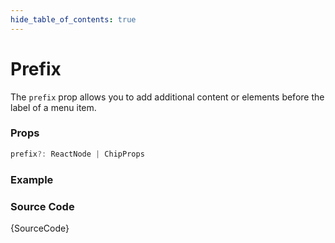 ```yaml
---
hide_table_of_contents: true
---
```



# Prefix

The `prefix` prop allows you to add additional content or elements before the label of a menu item.

### Props

```ts noCopy
prefix?: ReactNode | ChipProps
```

### Example

<IframeWindow url='http://localhost:3000/en/menu-examples/vertical-menu/menu-item/prefix' />

### Source Code

<TsToJsCodeSnippet>{SourceCode}</TsToJsCodeSnippet>

